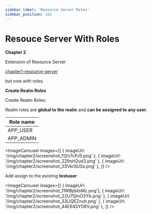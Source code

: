 ```yaml
---
sidebar_label: 'Resource Server Roles'
sidebar_position: 102
---
```



# Resouce Server With Roles

**Chapter 2**

Extension of Resource Server

[chapter1-resource-server](chapter1-resource-server)

but now with roles.

**Create Realm Roles**

Create Realm Roles:

Realm roles are **global to the realm** and **can be assigned to any user**.

| Role name   |
| -------- |
| APP_USER   |
| APP_ADMIN  |

<ImageCarousel
  images={[
    { imageUrl: '/img/chapter2/screenshot_112n7cPJ5.png' },
    { imageUrl: '/img/chapter2/screenshot_229oH2ud3.png' },
    { imageUrl: '/img/chapter2/screenshot_33VkrSUSs.png' },
  ]} />

Add assign to the existing **testuser**

<ImageCarousel
  images={[
    { imageUrl: '/img/chapter2/screenshot_11WBpbtsMc.png'},
    { imageUrl: '/img/chapter2/screenshot_22U7QmO3Yb.png' },
    { imageUrl: '/img/chapter2/screenshot_33LlQEZnuh.png' },
    { imageUrl: '/img/chapter2/screenshot_44E64SYD6V.png' },
  ]} />